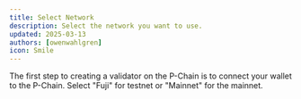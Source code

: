 ```yaml
---
title: Select Network
description: Select the network you want to use.
updated: 2025-03-13
authors: [owenwahlgren]
icon: Smile
---
```



<ToolboxMdxWrapper>
    <GetPChainAddress />
</ToolboxMdxWrapper>

The first step to creating a validator on the P-Chain is to connect your wallet to the P-Chain.
Select "Fuji" for testnet or "Mainnet" for the mainnet.


